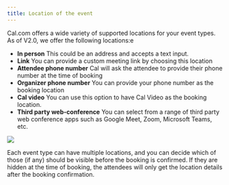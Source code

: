 ```yaml
---
title: Location of the event
---
```


Cal.com offers a wide variety of supported locations for your event types. As of V2.0, we offer the following locations:e

- **In person** This could be an address and accepts a text input.
- **Link** You can provide a custom meeting link by choosing this location
- **Attendee phone number** Cal will ask the attendee to provide their phone number at the time of booking
- **Organizer phone number** You can provide your phone number as the booking location
- **Cal video** You can use this option to have Cal Video as the booking location.
- **Third party web-conference** You can select from a range of third party web conference apps such as Google Meet, Zoom, Microsoft Teams, etc.

[![](https://downloads.intercomcdn.com/i/o/1195345620/5132e3eb7715b9fa6dc7fc7b/i1600x900-hVOD3f4YnzbC_bnf3hi.png?expires=1736299800&signature=3a7f2c673478e60b1b8cd99678d49feda8df5aa0c62d1460f5e05971f24e277f&req=dSEuE8p6mIddWfMW1HO4zVCbo4OcU%2BOUpkpswk2gdiInRR348%2FK5WgLHIEtG%0AhdsrlsIwoaokvyyLnDY%3D%0A)](https://downloads.intercomcdn.com/i/o/1195345620/5132e3eb7715b9fa6dc7fc7b/i1600x900-hVOD3f4YnzbC_bnf3hi.png?expires=1736299800&signature=3a7f2c673478e60b1b8cd99678d49feda8df5aa0c62d1460f5e05971f24e277f&req=dSEuE8p6mIddWfMW1HO4zVCbo4OcU%2BOUpkpswk2gdiInRR348%2FK5WgLHIEtG%0AhdsrlsIwoaokvyyLnDY%3D%0A)

Each event type can have multiple locations, and you can decide which of those (if any) should be visible before the booking is confirmed. If they are hidden at the time of booking, the attendees will only get the location details after the booking confirmation.
